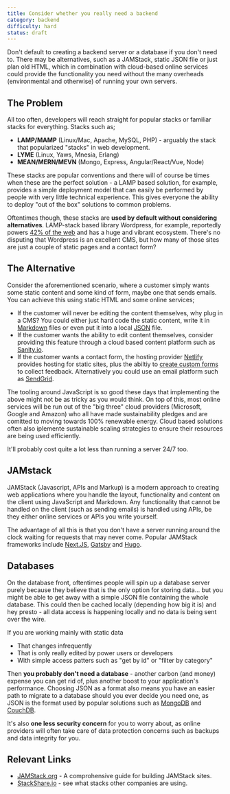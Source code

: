 ```yaml
---
title: Consider whether you really need a backend
category: backend
difficulty: hard
status: draft
---
```


Don't default to creating a backend server or a database if you don't need to. There may be alternatives, such as a JAMStack, static JSON file or just plan old HTML, which in combination with cloud-based online services could provide the functionality you need without the many overheads (environmental and otherwise) of running your own servers.

## The Problem

All too often, developers will reach straight for popular stacks or familiar stacks for everything. Stacks such as;

- **LAMP/MAMP** (Linux/Mac, Apache, MySQL, PHP) - arguably the stack that popularized "stacks" in web development.
- **LYME** (Linux, Yaws, Mnesia, Erlang)
- **MEAN/MERN/MEVN** (Mongo, Express, Angular/React/Vue, Node)

These stacks are popular conventions and there will of course be times when these are the perfect solution - a LAMP based solution, for example, provides a simple deployment model that can easily be performed by people with very little technical experience. This gives everyone the ability to deploy "out of the box" solutions to common problems.

Oftentimes though, these stacks are **used by default without considering alternatives**. LAMP-stack based library Wordpress, for example, reportedly powers [42% of the web](https://wordpress.com/) and has a huge and vibrant ecosystem. There's no disputing that Wordpress is an excellent CMS, but how many of those sites are just a couple of static pages and a contact form?

## The Alternative

Consider the aforementioned scenario, where a customer simply wants some static content and some kind of form, maybe one that sends emails. You can achieve this using static HTML and some online services;

- If the customer will never be editing the content themselves, why plug in a CMS? You could either just hard code the static content, write it in [Markdown](https://en.wikipedia.org/wiki/Markdown) files or even put it into a local [JSON](https://en.wikipedia.org/wiki/JSON) file.
- If the customer wants the ability to edit content themselves, consider providing this feature through a cloud based content platform such as [Sanity.io](https://www.sanity.io/).
- If the customer wants a contact form, the hosting provider [Netlify](https://www.netlify.com/) provides hosting for static sites, plus the abiltiy to [create custom forms](https://docs.netlify.com/forms/setup/) to collect feedback. Alternatively you could use an email platform such as [SendGrid](https://sendgrid.com/).

The tooling around JavaScript is so good these days that implementing the above might not be as tricky as you would think. On top of this, most online services will be run out of the "big three" cloud providers (Microsoft, Google and Amazon) who all have made sustainability pledges and are comitted to moving towards 100% renewable energy. Cloud based solutions often also iplemente sustainable scaling strategies to ensure their resources are being used efficiently.

It'll probably cost quite a lot less than running a server 24/7 too.

## JAMstack

JAMStack (Javascript, APIs and Markup) is a modern approach to creating web applications where you handle the layout, functionality and content on the client using JavaScript and Markdown. Any functionality that cannot be handled on the client (such as sending emails) is handled using APIs, be they either online services or APIs you write yourself.

The advantage of all this is that you don't have a server running around the clock waiting for requests that may never come. Popular JAMStack frameworks include [Next.JS](https://nextjs.org/), [Gatsby](https://www.gatsbyjs.com/) and [Hugo](https://gohugo.io/).

## Databases

On the database front, oftentimes people will spin up a database server purely because they believe that is the only option for storing data... but you might be able to get away with a simple JSON file containing the whole database. This could then be cached locally (depending how big it is) and hey presto - all data access is happening locally and no data is being sent over the wire.

If you are working mainly with static data

- That changes infrequently
- That is only really edited by power users or developers
- With simple access patters such as "get by id" or "filter by category"

Then **you probably don't need a database** - another carbon (and money) expense you can get rid of, plus another boost to your application's performance. Choosing JSON as a format also means you have an easier path to migrate to a database should you ever decide you need one, as JSON is the format used by popular solutions such as [MongoDB](https://www.mongodb.com/) and [CouchDB](https://couchdb.apache.org/).

It's also **one less security concern** for you to worry about, as online providers will often take care of data protection concerns such as backups and data integrity for you.

## Relevant Links

- [JAMStack.org](https://jamstack.org/) - A comprohensive guide for building JAMStack sites.
- [StackShare.io](https://stackshare.io/) - see what stacks other companies are using.
